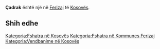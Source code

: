 {{Fshat në 
 | Emri                = Çadrak
 | EmriAlt                = 
 | NAME_SHORT_FORM=      
 | NAME_GENERIC=      
 | NAME_SORT_NAME_RO=      CADRAK
 | FULL_NAME_RO = Çadrak
 | FULL_NAME_ND_RO=Cadrak
 | SORT_NAME_RG=CADRAK
 | FULL_NAME_RG=Çadrak
 | FULL_NAME_ND_RG=Cadrak
 | SRP_NAME_SHORT_FORM=      
 | SRP_NAME_GENERIC=      
 | SRP_NAME_SORT_NAME_RO=      
 | SRP_FULL_NAME_RO = 
 | SRP_FULL_NAME_ND_RO=
 | SRP_SORT_NAME_RG=
 | SRP_FULL_NAME_RG=
 | SRP_FULL_NAME_ND_RG=
 | Emri (Rasa dhanore) = 
 | Figura              = 
 | Shteti              = Kosovo
 | Komuna              = Ferizaj
 | Kodi postar         = 
 | Sipërfaqja          = 

 | Popullsia           = 

 | Regj. i popullsisë  = 
 | Dend. e popullsisë  = 
 | Faqja zyrtare       = 
 <!--- Koordinatat ----> 
 | Gjerësia            = 42.403333
 | Gjatësia            = 20.926667
 | Lartësia            = 
}}
'''Çadrak''' është një [[]] në [[Ferizaj]] të [[Kosovës]].

<!-- == Gjeografia == -->
<!-- == Historia == -->
<!-- == Demografia == -->
== Shih edhe ==
{{Komuna Ferizaj}}
{{Kosovo-Administrata-Cung}}

[[Kategoria:Fshatra në Kosovës]]
[[Kategoria:Fshatra në Kommunes Ferizaj]]
[[Kategoria:Vendbanime në Kosovës]]